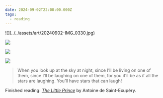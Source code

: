 ```yaml
---
date: 2024-09-02T22:00:00.000Z
tags:
  - reading
---
```

<div className="grid sm:grid-cols-2 gap-4 [&_figure]:my-0">
  ![](../../assets/art/20240902-IMG_0330.jpg)

  ![](../../assets/art/20240902-IMG_0331.jpg)

  ![](../../assets/art/20240902-IMG_0337.jpg)

  ![](../../assets/art/20240902-IMG_0341.jpg)
</div>

> When you look up at the sky at night, since I’ll be living on one of them, since I’ll be laughing on one of them, for you it’ll be as if all the stars are laughing. You’ll have stars that can laugh!

Finished reading: <i>[The Little Prince](https://www.goodreads.com/book/show/157993.The_Little_Prince)</i> by Antoine de Saint-Exupéry.